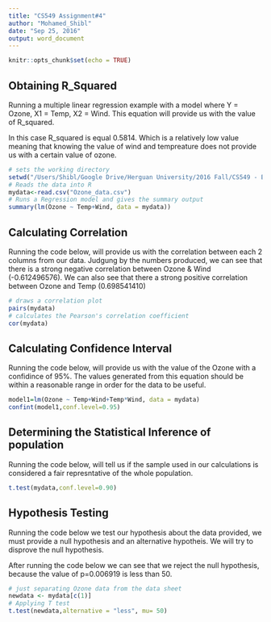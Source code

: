 ```yaml
---
title: "CS549 Assignment#4"
author: "Mohamed_Shibl"
date: "Sep 25, 2016"
output: word_document
---
```


```r
knitr::opts_chunk$set(echo = TRUE)
```

## Obtaining R_Squared
Running a multiple linear regression example with a model where Y = Ozone, X1 = Temp, X2 = Wind.
This equation will provide us with the value of R_squared.

In this case R_squared is equal 0.5814. Which is a relatively low value meaning that knowing the value of wind and tempreature does not provide us with a certain value of ozone.

```r
# sets the working directory
setwd("/Users/Shibl/Google Drive/Herguan University/2016 Fall/CS549 - Big Data Analytics/CS549 Assignments/Assignment1_ozone_data")
# Reads the data into R 
mydata<-read.csv("Ozone_data.csv")
# Runs a Regression model and gives the summary output
summary(lm(Ozone ~ Temp+Wind, data = mydata))
```


## Calculating Correlation
Running the code below, will provide us with the correlation between each 2 columns from our data.
Judgung by the numbers produced, we can see that there is a strong negative correlation between Ozone & Wind (-0.612496576). We can also see that there a strong positive correlation between Ozone and Temp (0.698541410)

```r
# draws a correlation plot
pairs(mydata)
# calculates the Pearson's correlation coefficient 
cor(mydata)
```

## Calculating Confidence Interval
Running the code below, will provide us with the value of the Ozone with a confidince of 95%.
The values generated from this equation should be within a reasonable range in order for the data to be useful.

```r
model1=lm(Ozone ~ Temp+Wind+Temp*Wind, data = mydata)
confint(model1,conf.level=0.95)
```

## Determining the Statistical Inference of population
Running the code below, will tell us if the sample used in our calculations is considered a fair represntative of the whole population.

```r
t.test(mydata,conf.level=0.90)
```

## Hypothesis Testing
Running the code below we test our hypothesis about the data provided, we must provide a null hypothesis and an alternative hypotheis. We will try to disprove the null hypothesis.

After running the code below we can see that we reject the null hypothesis, because the value of p=0.006919 is less than 50.

```r
# just separating Ozone data from the data sheet
newdata <- mydata[c(1)]
# Applying T test
t.test(newdata,alternative = "less", mu= 50)
```
